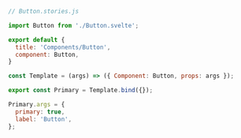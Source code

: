 ```js
// Button.stories.js

import Button from './Button.svelte';

export default {
  title: 'Components/Button',
  component: Button,
}

const Template = (args) => ({ Component: Button, props: args });

export const Primary = Template.bind({});

Primary.args = {
  primary: true,
  label: 'Button',
};
```